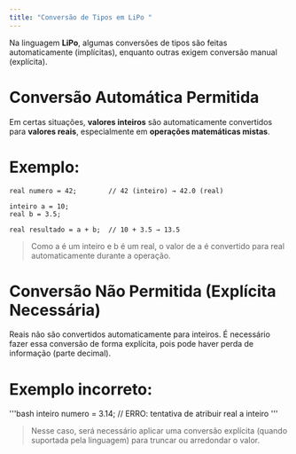 ```yaml
---
title: "Conversão de Tipos em LiPo "
---
```



Na linguagem **LiPo**, algumas conversões de tipos são feitas automaticamente (implícitas), enquanto outras exigem conversão manual (explícita).


#  Conversão Automática Permitida

Em certas situações, **valores inteiros** são automaticamente convertidos para **valores reais**, especialmente em **operações matemáticas mistas**.


#  Exemplo:

```lipo
real numero = 42;        // 42 (inteiro) → 42.0 (real)

inteiro a = 10;
real b = 3.5;

real resultado = a + b;  // 10 + 3.5 → 13.5
```

> Como a é um inteiro e b é um real, o valor de a é convertido para real automaticamente durante a operação.
 

#  Conversão Não Permitida (Explícita Necessária)

Reais não são convertidos automaticamente para inteiros.
É necessário fazer essa conversão de forma explícita, pois pode haver perda de informação (parte decimal).

 
# Exemplo incorreto:

'''bash
inteiro numero = 3.14;   //  ERRO: tentativa de atribuir real a inteiro
'''

> Nesse caso, será necessário aplicar uma conversão explícita 
(quando suportada pela linguagem) para truncar ou arredondar o valor.


